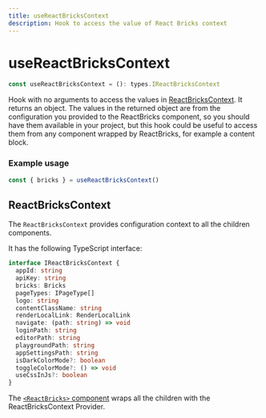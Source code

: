 ```yaml
---
title: useReactBricksContext
description: Hook to access the value of React Bricks context
---
```


# useReactBricksContext

```ts
const useReactBricksContext = (): types.IReactBricksContext
```

Hook with no arguments to access the values in [ReactBricksContext](#reactbrickscontext). It returns an object. The values in the returned object are from the configuration you provided to the ReactBricks component, so you should have them available in your project, but this hook could be useful to access them from any component wrapped by ReactBricks, for example a content block.

### Example usage

```ts
const { bricks } = useReactBricksContext()
```

## ReactBricksContext

The `ReactBricksContext` provides configuration context to all the children components.

It has the following TypeScript interface:

```ts
interface IReactBricksContext {
  appId: string
  apiKey: string
  bricks: Bricks
  pageTypes: IPageType[]
  logo: string
  contentClassName: string
  renderLocalLink: RenderLocalLink
  navigate: (path: string) => void
  loginPath: string
  editorPath: string
  playgroundPath: string
  appSettingsPath: string
  isDarkColorMode?: boolean
  toggleColorMode?: () => void
  useCssInJs?: boolean
}
```

The [`<ReactBricks>` component](/api-reference/components/react-bricks) wraps all the children with the ReactBricksContext Provider.
